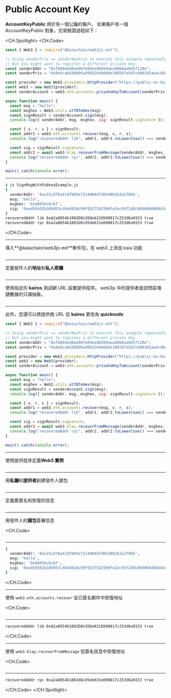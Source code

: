 # Public Account Key


<Editor
  module='/src/pages/web3js-ext/SignMessage/AccountKeyPublic.tsx'
  route={RoutePath.Web3jsExt_SignMsg_Public}
/>

**AccountKeyPublic** 用於有一個公鑰的賬戶。 如果賬戶有一個 AccountKeyPublic 對象，交易驗證過程如下：

<CH.Spotlight>
<CH.Code>

```js SignMsgWithPubkeyExample.js
const { Web3 } = require("@kaiachain/web3js-ext");

// Using senderPriv == senderNewPriv to execute this example repeatedly.
// But you might want to register a different private key.
const senderAddr = "0xfb60ded0ae96fe04eed6450aead860aa9d57128e";
const senderPriv = "0x0e4ca6d38096ad99324de0dde108587e5d7c600165ae4cd6c2462c597458c2b8";

const provider = new Web3.providers.HttpProvider("https://public-en-kairos.node.kaia.io");
const web3 = new Web3(provider);
const senderAccount = web3.eth.accounts.privateKeyToAccount(senderPriv);

async function main() {
  const msg = "hello";
  const msghex = Web3.utils.utf8ToHex(msg);
  const signResult = senderAccount.sign(msg);
  console.log({ senderAddr, msg, msghex, sig: signResult.signature });

  const { v, r, s } = signResult;
  const addr1 = web3.eth.accounts.recover(msg, v, r, s);
  console.log("recoveredAddr lib", addr1, addr1.toLowerCase() === senderAccount.address.toLowerCase());

  const sig = signResult.signature;
  const addr2 = await web3.klay.recoverFromMessage(senderAddr, msghex, sig, "latest");
  console.log("recoveredAddr rpc", addr2, addr2.toLowerCase() === senderAccount.address.toLowerCase());
}

main().catch(console.error);
```

---

```zsh output
❯ js SignMsgWithPubkeyExample.js
{
  senderAddr: '0xe15cd70a41dfb05e7214004d7d054801b2a2f06b',
  msg: 'hello',
  msghex: '0x68656c6c6f',
  sig: '0xed55b92b3db953c4b4d928c99f93275d2590fe2ec95f2d8c069068d86d43ce0c0d1206f297351c6a0dfaba9c24d1a2ac293ac8f8a73d16c2b0c39ce90bc36ab71b'
}
recoveredAddr lib 0xA2a8854b1802D8Cd5De631E690817c253d6a9153 true
recoveredAddr rpc 0xa2a8854b1802d8cd5de631e690817c253d6a9153 true
```

</CH.Code>

---

導入**@kaiachain/web3js-ext**軟件包，在 web3 上添加 kaia 功能

```js SignMsgWithPubkeyExample.js focus=1

```

---

定義發件人的**地址**和**私人密鑰**

```js SignMsgWithPubkeyExample.js focus=5:6

```

---

使用指定的 **kairos** 測試網 URL 設置提供程序。 web3js 中的提供者是訪問區塊鏈數據的只讀抽象。

```js SignMsgWithPubkeyExample.js focus=8

```

---

此外，您還可以將提供商 URL 從 **kairos** 更改為 **quicknode**

```js SignMsgWithPubkeyExample.js focus=8
const { Web3 } = require("@kaiachain/web3js-ext");

// Using senderPriv == senderNewPriv to execute this example repeatedly.
// But you might want to register a different private key.
const senderAddr = "0xfb60ded0ae96fe04eed6450aead860aa9d57128e";
const senderPriv = "0x0e4ca6d38096ad99324de0dde108587e5d7c600165ae4cd6c2462c597458c2b8";

const provider = new Web3.providers.HttpProvider("https://public-en-kairos.node.kaia.io");
const web3 = new Web3(provider);
const senderAccount = web3.eth.accounts.privateKeyToAccount(senderPriv);

async function main() {
  const msg = "hello";
  const msghex = Web3.utils.utf8ToHex(msg);
  const signResult = senderAccount.sign(msg);
  console.log({ senderAddr, msg, msghex, sig: signResult.signature });

  const { v, r, s } = signResult;
  const addr1 = web3.eth.accounts.recover(msg, v, r, s);
  console.log("recoveredAddr lib", addr1, addr1.toLowerCase() === senderAccount.address.toLowerCase());

  const sig = signResult.signature;
  const addr2 = await web3.klay.recoverFromMessage(senderAddr, msghex, sig, "latest");
  console.log("recoveredAddr rpc", addr2, addr2.toLowerCase() === senderAccount.address.toLowerCase());
}

main().catch(console.error);
```

---

使用提供程序定義**Web3 實例**

```js SignMsgWithPubkeyExample.js focus=9

```

---

用**私鑰**和**提供者**創建發件人錢包

```js SignMsgWithPubkeyExample.js focus=10

```

---

定義要簽名和恢復的信息

```js SignMsgWithPubkeyExample.js focus=13

```

---

用發件人的**錢包**簽署信息

<CH.Code>
```js SignMsgWithPubkeyExample.js focus=14:16

````
---

```zsh output
{
  senderAddr: '0xe15cd70a41dfb05e7214004d7d054801b2a2f06b',
  msg: 'hello',
  msghex: '0x68656c6c6f',
  sig: '0xed55b92b3db953c4b4d928c99f93275d2590fe2ec95f2d8c069068d86d43ce0c0d1206f297351c6a0dfaba9c24d1a2ac293ac8f8a73d16c2b0c39ce90bc36ab71b'
}
````

</CH.Code>

---

使用 `web3.eth.accounts.recover` 從已簽名郵件中恢復地址

<CH.Code>
```js SignMsgWithPubkeyExample.js focus=18:20

````
---

```zsh output
recoveredAddr lib 0xA2a8854b1802D8Cd5De631E690817c253d6a9153 true
````

</CH.Code>

---

使用 `web3.klay.recoverFromMessage` 從簽名信息中恢復地址

<CH.Code>
```js SignMsgWithPubkeyExample.js focus=22:24

````
---
```zsh output
recoveredAddr rpc 0xa2a8854b1802d8cd5de631e690817c253d6a9153 true
````

</CH.Code>
</CH.Spotlight>
